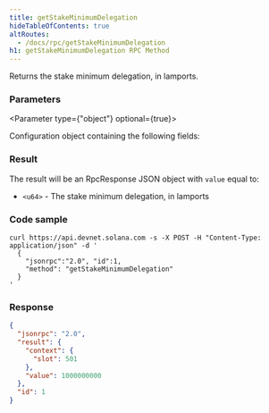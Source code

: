```yaml
---
title: getStakeMinimumDelegation
hideTableOfContents: true
altRoutes:
  - /docs/rpc/getStakeMinimumDelegation
h1: getStakeMinimumDelegation RPC Method
---
```


Returns the stake minimum delegation, in lamports.

<DocSideBySide>

<DocLeftSide>

### Parameters

<Parameter type={"object"} optional={true}>

Configuration object containing the following fields:

<Field
  name="commitment"
  type="string"
  optional={true}
  href="/docs/rpc/index.mdx#configuring-state-commitment"
/>

</Parameter>

### Result

The result will be an RpcResponse JSON object with `value` equal to:

- `<u64>` - The stake minimum delegation, in lamports

</DocLeftSide>

<DocRightSide>

### Code sample

```shell
curl https://api.devnet.solana.com -s -X POST -H "Content-Type: application/json" -d '
  {
    "jsonrpc":"2.0", "id":1,
    "method": "getStakeMinimumDelegation"
  }
'
```

### Response

```json
{
  "jsonrpc": "2.0",
  "result": {
    "context": {
      "slot": 501
    },
    "value": 1000000000
  },
  "id": 1
}
```

</DocRightSide>
</DocSideBySide>
